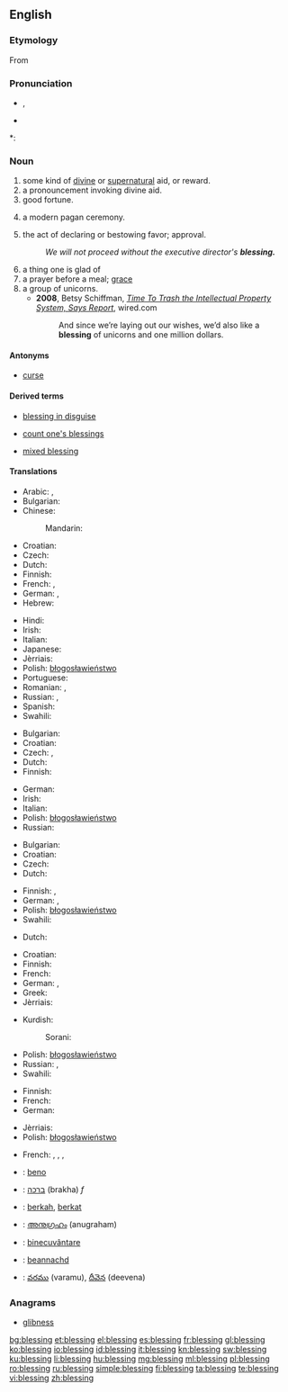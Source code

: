 ==English==

===Etymology===
From {{etyl|ang|en}} {{term|bletsung|lang=ang}}

===Pronunciation===
* {{IPA|/ˈbles.ɪŋ/}}, {{X-SAMPA|/"bles.IN/}}
* {{audio|en-us-blessing.ogg|Audio (US)}}

*: {{rhymes|ɛsɪŋ}}

===Noun===
{{rfc}}
{{en-noun}}

# some kind of [[divine]] or [[supernatural]] aid, or reward.
# a pronouncement invoking divine aid.
# good fortune.
# {{context|paganism}} a modern pagan ceremony.
# the act of declaring or bestowing favor; approval.
#: ''We will not proceed without the executive director's '''blessing.'''''
# a thing one is glad of
# a prayer before a meal; [[grace]]
# a group of unicorns.
#* '''2008''', Betsy Schiffman, [http://www.wired.com/epicenter/2008/09/should-we-trash/ ''Time To Trash the Intellectual Property System, Says Report''], wired.com
#*: And since we’re laying out our wishes, we’d also like a '''blessing''' of unicorns and one million dollars.

====Antonyms====
* [[curse]]

====Derived terms====
{{rel-top3|Terms derived from ''blessing''}}
* [[blessing in disguise]]
{{rel-mid3}}
* [[count one's blessings]]
{{rel-mid3}}
* [[mixed blessing]]
{{rel-bottom}}

====Translations====
{{trans-top|divine or supernatural aid or reward}}
* Arabic: {{t-|ar|بركة|f|tr=báraka}}, {{t|ar|نعمة|f|tr=ná3ma}}
* Bulgarian: {{t|bg|благословия|f}}
* Chinese:
*: Mandarin: {{t|cmn|祝福|tr=zhùfú|sc=Hani}}
* Croatian: {{t-|hr|blagoslov|m|alt=blȁgoslōv}}
* Czech: {{t-|cs|požehnání|n}}
* Dutch: {{t+|nl|zegen|f}}
* Finnish: {{t-|fi|siunaus}}
* French: {{t+|fr|bénédiction|f}}, {{t+|fr|grâce|f}}
* German: {{t+|de|Segen|m}}, {{t+|de|Segnung|f}}
* Hebrew: {{t+|he|ברכה|f|tr=brakha}}
{{trans-mid}}
* Hindi: {{t|hi|आशीर्वाद|tr=āśīrvād|sc=Deva}}
* Irish: {{t-|ga|beannacht|f|xs=Irish}}
* Italian: {{t-|it|benedizione}}
* Japanese: {{t|ja|祝福|tr=しゅくふく, shukufuku}}
* Jèrriais: {{tø|roa-jer|bénédiction|f}}
* Polish: [[błogosławieństwo]] {{n}}
* Portuguese: {{t+|pt|bênção|f}}
* Romanian: {{t|ro|binecuvântare|f}}, {{t|ro|benedicțiune|f}}
* Russian: {{t+|ru|благословение|n|tr=blagoslovénije}}, {{t+|ru|милость|f|tr=mílost'}}
* Spanish: {{t+|es|bendición|f}}
* Swahili: {{t+|sw|baraka|xs=Swahili}}
{{trans-bottom}}

{{trans-top|pronouncement invoking divine aid}}
* Bulgarian: {{t|bg|благословия|f}}
* Croatian: {{t-|hr|blagoslov|m|alt=blȁgoslōv}}
* Czech: {{t-|cs|požehnání|n}},  {{t|cs|žehnání|n}}
* Dutch: {{t-|nl|zegening|f}}
* Finnish: {{t-|fi|siunaus}}
{{trans-mid}}
* German: {{t+|de|Segnen}}
* Irish: {{t-|ga|beannacht|f|xs=Irish}}
* Italian: {{t-|it|benedizione}}
* Polish: [[błogosławieństwo]] {{n}}
* Russian: {{t+|ru|благословение|n|tr=blagoslovénije}}
{{trans-bottom}}

{{trans-top|good fortune}}
* Bulgarian: {{t|bg|благодат|m}}
* Croatian: {{t-|hr|blagoslov|m|alt=blȁgoslōv}}
* Czech: {{t-|cs|požehnání|n}}
* Dutch: {{t+|nl|zegen|f}}
{{trans-mid}}
* Finnish: {{t+|fi|onni}}, {{t+|fi|tuuri}}
* German: {{t+|de|Segen|m}}, {{t+|de|Segnung|f}}
* Polish: [[błogosławieństwo]] {{n}}
* Swahili: {{t+|sw|baraka|xs=Swahili}}
{{trans-bottom}}

{{trans-top|(''paganism'') modern pagan ceremony}}
* Dutch: {{t|nl|zegening|f}}
{{trans-mid}}
{{trans-bottom}}

{{trans-top|act of declaring, seeking or bestowing favor}}
* Croatian: {{t-|hr|blagoslov|m|alt=blȁgoslōv}}
* Finnish: {{t-|fi|siunaus}}
* French: {{t|fr|bénédiction|f}}
* German: {{t+|de|Segnen|n}}, {{t+|de|Segnung|f}}
* Greek: {{t|el|ευλογία|f|tr=evlogía|sc=Grek}}
* Jèrriais: {{tø|roa-jer|bénédiction|f}}
{{trans-mid}}
* Kurdish:
*: Sorani: {{t|ku|خێر|tr=xêr|sc=ku-Arab}}
* Polish: [[błogosławieństwo]] {{n}}
* Russian: {{t+|ru|благословение|n|tr=blagoslovénije}}, {{t+|ru|молитва|f|tr=molítva}}
* Swahili: {{t+|sw|baraka|xs=Swahili}}
{{trans-bottom}}

{{trans-top|thing one is glad of}}
* Finnish: {{t|fi|ilonaihe}}
* French: {{t|fr|bénédiction|f}}
* German: {{t+|de|Segen|m}}
{{trans-mid}}
* Jèrriais: {{tø|roa-jer|bénédiction|f}}
* Polish: [[błogosławieństwo]] {{n}}
{{trans-bottom}}

{{trans-see|prayer before a meal|grace}}

{{trans-top|group of unicorns}}
* French: {{t|fr|troupeau|m}}, {{t|fr|harde|f}}, {{t|fr|horde|f}}, {{t|fr|groupe|m}}
{{trans-mid}}
{{trans-bottom}}

{{checktrans-top}}
* {{ttbc|eo}}: [[beno]]
* {{ttbc|he}}: [[ברכה]] (brakha) ''f''
* {{ttbc|id}}: [[berkah]], [[berkat]]
* {{ttbc|ml}}: [[അനുഗ്രഹം]] (anugraham)
{{trans-mid}}
* {{ttbc|ro}}: [[binecuvântare]] {{f}}
* {{ttbc|gd}}: [[beannachd]]
* {{ttbc|te}}: [[వరము]] (varamu), [[దీవెన]] (deevena)
{{trans-bottom}}

===Anagrams===
* [[glibness#English|glibness]]

[[bg:blessing]]
[[et:blessing]]
[[el:blessing]]
[[es:blessing]]
[[fr:blessing]]
[[gl:blessing]]
[[ko:blessing]]
[[io:blessing]]
[[id:blessing]]
[[it:blessing]]
[[kn:blessing]]
[[sw:blessing]]
[[ku:blessing]]
[[li:blessing]]
[[hu:blessing]]
[[mg:blessing]]
[[ml:blessing]]
[[pl:blessing]]
[[ro:blessing]]
[[ru:blessing]]
[[simple:blessing]]
[[fi:blessing]]
[[ta:blessing]]
[[te:blessing]]
[[vi:blessing]]
[[zh:blessing]]